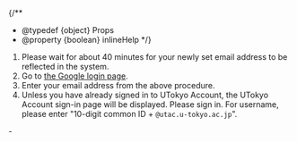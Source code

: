 
{/**
  * @typedef {object} Props
  * @property {boolean} inlineHelp
  */}

1. Please wait for about 40 minutes for your newly set email address to be reflected in the system.
2. Go to [the Google login page](https://mail.google.com/a/g.ecc.u-tokyo.ac.jp).
3. Enter your email address from the above procedure.
4. Unless you have already signed in to UTokyo Account, the UTokyo Account sign-in page will be displayed. Please sign in. For username, please enter "10-digit common ID + `@utac.u-tokyo.ac.jp`".

<If cond={props.inlineHelp}>
  <LoginHelpSuspicious type="details" />
  <Help lang="en" support slot="else">
    - <LoginHelpSuspicious type="oneline" />
  </Help>
</If>
